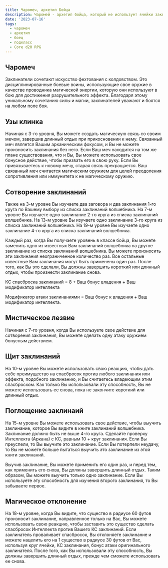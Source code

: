 ```yaml
---
title: Чаромеч, архетип Бойца
description: Чаромей - архетип бойца, который не использует ячейки заклинаний
date: '2023-07-16'
tags:
  - чаромеч
  - архетип
  - боец
  - подкласс
  - Core d20 RPG
---
```


## Чаромеч

Заклинатели сочетают искусство фехтования с колдовством. Это дисциплинированные боевые воины, использующие свое оружие в качестве проводника магической энергии, которую они используют в бою для достижения разрушительного эффекта. Благодаря этому уникальному сочетанию силы и магии, заклинателей уважают и боятся на любом поле боя.

## Узы клинка

Начиная с 3-го уровня, Вы можете создать магическую связь со своим мечом, завершив длинный отдых при прикосновении к нему. Связанный меч является Вашим арканическим фокусом, и Вы не можете произносить заклинания без него. Если Ваш меч находится на том же плане существования, что и Вы, Вы можете использовать свое бонусное действие, чтобы призвать его в свою руку. Если Вы привязываетесь к новому мечу, старая связь прекращается. Ваш связанный меч считается магическим оружием для целей преодоления сопротивления или иммунитета к не магическому оружию.

## Сотворение заклинаний

Также на 3-м уровне Вы изучаете два заговора и два заклинания 1-го круга по Вашему выбору из списка заклинаний волшебника. На 7-м уровне Вы изучаете одно заклинание 2-го круга из списка заклинаний волшебника. На 13-м уровне Вы изучаете одно заклинание 3-го круга из списка заклинаний волшебника. На 19-м уровне Вы изучаете одно заклинание 4-го круга из списка заклинаний волшебника.

Каждый раз, когда Вы получаете уровень в классе бойца, Вы можете заменить одно из известных Вам заклинаний волшебника на другое заклинание из списка заклинаний волшебника. Вы можете произносить эти заклинания неограниченное количество раз. Все остальные известные Вам заклинания могут быть применены один раз. После того, как Вы это сделали, Вы должны завершить короткий или длинный отдых, чтобы произнести заклинание снова.

КС спасброска закликаний = 8 + Ваш бонус владения + Ваш модификатор интеллекта

Модификатор атаки заклинаниями = Ваш бонус к владения + Ваш модификатор интеллекта.

## Мистическое лезвие

Начиная с 7-го уровня, когда Вы используете свое действие для сотворения заклинания, Вы можете сделать одну атаку оружием бонусным действием.

## Щит заклинаний

На 10-м уровне Вы можете использовать свою реакцию, чтобы дать себе преимущество на спасбросок против любого заклинания или эффекта, подобного заклинанию, и Вы считаетесь владеющим этим спасброском. Как только Вы использовали эту способность, Вы не можете использовать ее снова, пока не закончите короткий или длинный отдых.

## Поглощение заклинаий

На 15-м уровне Вы можете использовать свое действие, чтобы выучить заклинание, которое Вы видите в книге заклинаний волшебника. Заклинание должно быть не выше 4-го круга. Сделайте проверку Интеллекта (Аркана) с КС, равным 10 + круг заклинания. Если Вы преуспели, то Вы выучите это заклинание. Если Вы потерпели неудачу, то Вы не можете больше пытаться выучить это заклинание из этой книги заклинаний.

Выучив заклинание, Вы можете применить его один раз, и перед тем, как применить его снова, Вы должны завершить длинный отдых. Таким образом, Вы можете выучить только одно заклинание. Если Вы используете эту способность для изучения второго заклинания, то Вы забываете первое.

## Магическое отклонение

На 18-м уровне, когда Вы видите, что существо в радиусе 60 футов произносит заклинание, направленное только на Вас, Вы можете использовать свою реакцию, чтобы заставить это существо сделать спасбросок Интеллекта против Вашего КС заклинаний. Если заклинатель проваливает спасбросок, Вы отклоняете заклинание и можете нацелить его на 1 существо в радиусе 30 футов от Вас, используя круг ячейки, КС заклинания, бонус атаки оригинального заклинателя. После того, как Вы использовали эту способность, Вы должны завершить длинный отдых, прежде чем сможете использовать ее снова.
